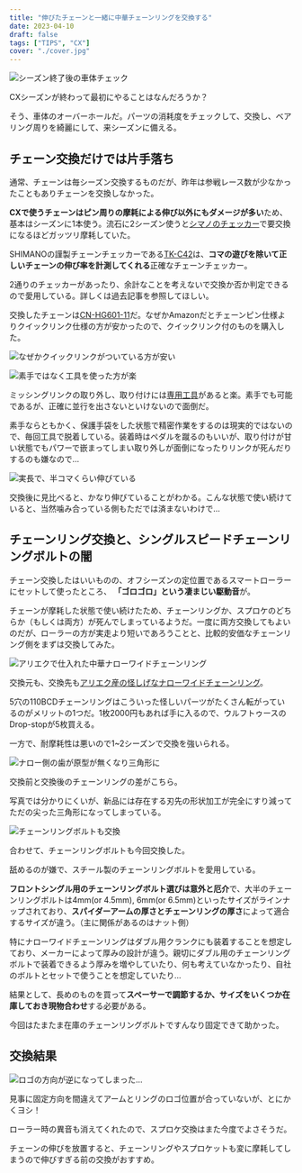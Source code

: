 ```yaml
---
title: "伸びたチェーンと一緒に中華チェーンリングを交換する"
date: 2023-04-10
draft: false
tags: ["TIPS", "CX"]
cover: "./cover.jpg"
---
```


![シーズン終了後の車体チェック](./checker_test.jpg)

CXシーズンが終わって最初にやることはなんだろうか？

そう、車体のオーバーホールだ。パーツの消耗度をチェックして、交換し、ベアリング周りを綺麗にして、来シーズンに備える。

## チェーン交換だけでは片手落ち

通常、チェーンは毎シーズン交換するものだが、昨年は参戦レース数が少なかったこともありチェーンを交換しなかった。

**CXで使うチェーンはピン周りの摩耗による伸び以外にもダメージが多い**ため、基本はシーズンに1本使う。流石に2シーズン使うと[シマノのチェッカー](https://amzn.to/3k8t34w)で要交換になるほどガッツリ摩耗していた。

<Amzn asin="B00DT01OBC" />

SHIMANOの謹製チェーンチェッカーである[TK-C42](https://amzn.to/3k8t34w)は、**コマの遊びを除いて正しいチェーンの伸び率を計測してくれる**正確なチェーンチェッカー。

2通りのチェッカーがあったり、余計なことを考えないで交換か否か判定できるので愛用している。詳しくは過去記事を参照してほしい。

<LinkCard url="https://blog.gensobunya.net/post/2021/11/shimano_chain_checker/" />

交換したチェーンは[CN-HG601-11](https://amzn.to/438VMuG)だ。なぜかAmazonだとチェーンピン仕様よりクイックリンク仕様の方が安かったので、クイックリンク付のものを購入した。

![なぜかクイックリンクがついている方が安い](./missinglink.jpg)

![素手ではなく工具を使った方が楽](./link_remover.jpg)

ミッシングリンクの取り外し、取り付けには[専用工具](https://amzn.to/3MszwpY)があると楽。素手でも可能であるが、正確に並行を出さないといけないので面倒だ。

<Amzn asin="B00CF8CXFK" />

素手ならともかく、保護手袋をした状態で精密作業をするのは現実的ではないので、毎回工具で脱着している。装着時はペダルを蹴るのもいいが、取り付けが甘い状態でもパワーで嵌まってしまい取り外しが面倒になったりリンクが死んだりするのも嫌なので…

![実長で、半コマくらい伸びている](./chain_compe_end.jpg)

交換後に見比べると、かなり伸びていることがわかる。こんな状態で使い続けていると、当然噛み合っている側もただでは済まないわけで…

## チェーンリング交換と、シングルスピードチェーンリングボルトの闇

チェーン交換したはいいものの、オフシーズンの定位置であるスマートローラーにセットして使ったところ、 **「ゴロゴロ」という凄まじい駆動音**が。

チェーンが摩耗した状態で使い続けたため、チェーンリングか、スプロケのどちらか（もしくは両方）が死んでしまっているようだ。一度に両方交換してもよいのだが、ローラーの方が実走より短いであろうことと、比較的安価なチェーンリング側をまずは交換してみた。

![アリエクで仕入れた中華ナローワイドチェーンリング](./cover.jpg)

交換元も、交換先も[アリエク産の怪しげなナローワイドチェーンリング](https://s.click.aliexpress.com/e/_DlKHA2H)。

5穴の110BCDチェーンリングはこういった怪しいパーツがたくさん転がっているのがメリットの1つだ。1枚2000円もあれば手に入るので、ウルフトゥースのDrop-stopが5枚買える。

一方で、耐摩耗性は悪いので1~2シーズンで交換を強いられる。

![ナロー側の歯が原型が無くなり三角形に](./2season_later.jpg)

交換前と交換後のチェーンリングの差がこちら。

写真では分かりにくいが、新品には存在する刃先の形状加工が完全にすり減ってただの尖った三角形になってしまっている。

![チェーンリングボルトも交換](./chainring_replace.jpg)

合わせて、チェーンリングボルトも今回交換した。

舐めるのが嫌で、スチール製のチェーンリングボルトを愛用している。

<Amzn asin="B0855CWFRP" />

**フロントシングル用のチェーンリングボルト選びは意外と厄介**で、大半のチェーンリングボルトは4mm(or 4.5mm), 6mm(or 6.5mm)といったサイズがラインナップされており、**スパイダーアームの厚さとチェーンリングの厚さ**によって適合するサイズが違う。（主に関係があるのはナット側）

特にナローワイドチェーンリングはダブル用クランクにも装着することを想定しており、メーカーによって厚みの設計が違う。親切にダブル用のチェーンリングボルトで装着できるよう厚みを増やしていたり、何も考えていなかったり、自社のボルトとセットで使うことを想定していたり…

結果として、長めのものを買って**スペーサーで調節するか、サイズをいくつか在庫しておき現物合わせ**する必要がある。

<Amzn asin="B09DW8GLRW" />

今回はたまたま在庫のチェーンリングボルトですんなり固定できて助かった。

## 交換結果

![ロゴの方向が逆になってしまった…](./setting.jpg)

見事に固定方向を間違えてアームとリングのロゴ位置が合っていないが、とにかくヨシ！

ローラー時の異音も消えてくれたので、スプロケ交換はまた今度でよさそうだ。

チェーンの伸びを放置すると、チェーンリングやスプロケットも変に摩耗してしまうので伸びすぎる前の交換がおすすめ。

<Amzn asin="B00DT01OBC" />
